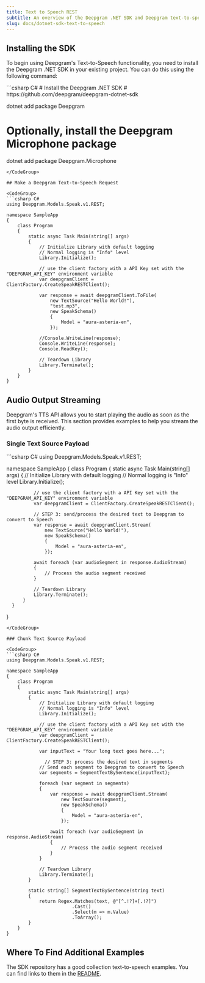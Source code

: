 ```yaml
---
title: Text to Speech REST
subtitle: An overview of the Deepgram .NET SDK and Deepgram text-to-speech.
slug: docs/dotnet-sdk-text-to-speech
---
```



## Installing the SDK

To begin using Deepgram's Text-to-Speech functionality, you need to install the Deepgram .NET SDK in your existing project. You can do this using the following command:

<CodeGroup>
  ```csharp C#
  # Install the Deepgram .NET SDK
  # https://github.com/deepgram/deepgram-dotnet-sdk

  dotnet add package Deepgram

  # Optionally, install the Deepgram Microphone package
  dotnet add package Deepgram.Microphone
  ```
</CodeGroup>

## Make a Deepgram Text-to-Speech Request

<CodeGroup>
  ```csharp C#
  using Deepgram.Models.Speak.v1.REST;

  namespace SampleApp
  {
      class Program
      {
          static async Task Main(string[] args)
          {
              // Initialize Library with default logging
              // Normal logging is "Info" level
              Library.Initialize();

              // use the client factory with a API Key set with the "DEEPGRAM_API_KEY" environment variable
              var deepgramClient = ClientFactory.CreateSpeakRESTClient();

              var response = await deepgramClient.ToFile(
                  new TextSource("Hello World!"),
                  "test.mp3",
                  new SpeakSchema()
                  {
                      Model = "aura-asteria-en",
                  });

              //Console.WriteLine(response);
              Console.WriteLine(response);
              Console.ReadKey();

              // Teardown Library
              Library.Terminate();
          }
      }
  }
  ```
</CodeGroup>

## Audio Output Streaming

Deepgram's TTS API allows you to start playing the audio as soon as the first byte is received. This section provides examples to help you stream the audio output efficiently.

### Single Text Source Payload

<CodeGroup>
  ```csharp C#
  using Deepgram.Models.Speak.v1.REST;

  namespace SampleApp
  {
      class Program
      {
          static async Task Main(string[] args)
          {
              // Initialize Library with default logging
              // Normal logging is "Info" level
              Library.Initialize();

              // use the client factory with a API Key set with the "DEEPGRAM_API_KEY" environment variable
              var deepgramClient = ClientFactory.CreateSpeakRESTClient();

              // STEP 3: send/process the desired text to Deepgram to convert to Speech
              var response = await deepgramClient.Stream(
                  new TextSource("Hello World!"),
                  new SpeakSchema()
                  {
                      Model = "aura-asteria-en",
                  });

              await foreach (var audioSegment in response.AudioStream)
              {
                  // Process the audio segment received
              }

              // Teardown Library
              Library.Terminate();
          }
      }
  }
  ```
</CodeGroup>

### Chunk Text Source Payload

<CodeGroup>
  ```csharp C#
  using Deepgram.Models.Speak.v1.REST;

  namespace SampleApp
  {
      class Program
      {
          static async Task Main(string[] args)
          {
              // Initialize Library with default logging
              // Normal logging is "Info" level
              Library.Initialize();

              // use the client factory with a API Key set with the "DEEPGRAM_API_KEY" environment variable
              var deepgramClient = ClientFactory.CreateSpeakRESTClient();

              var inputText = "Your long text goes here...";

            	// STEP 3: process the desired text in segments
              // Send each seqment to Deepgram to convert to Speech
              var segments = SegmentTextBySentence(inputText);
            
              foreach (var segment in segments)
              {
                  var response = await deepgramClient.Stream(
                      new TextSource(segment),
                      new SpeakSchema()
                      {
                          Model = "aura-asteria-en",
                      });

                  await foreach (var audioSegment in response.AudioStream)
                  {
                      // Process the audio segment received
                  }
              }

              // Teardown Library
              Library.Terminate();
          }

          static string[] SegmentTextBySentence(string text)
          {
              return Regex.Matches(text, @"[^.!?]+[.!?]")
                          .Cast()
                          .Select(m => m.Value)
                          .ToArray();
          }
      }
  }
  ```
</CodeGroup>

## Where To Find Additional Examples

The SDK repository has a good collection text-to-speech examples. You can find links to them in the [README](https://github.com/deepgram/deepgram-dotnet-sdk?tab=readme-ov-file#example-code).

